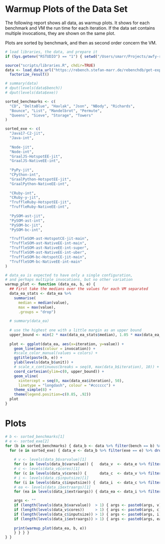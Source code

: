 # Warmup Plots of the Data Set

The following report shows all data, as warmup plots.
It shows for each benchmark and VM the run time for each iteration.
If the data set contains multiple invocations, they are shown on the same plot.

Plots are sorted by benchmark, and then as second order concern the VM.

```r
# load libraries, the data, and prepare it
if (Sys.getenv("RSTUDIO") == "1") { setwd("/Users/smarr/Projects/awfy-runs/awfy/report") }

source("scripts/libraries.R", chdir=TRUE)
data <- load_data_url("https://rebench.stefan-marr.de/rebenchdb/get-exp-data/1518") %>%
  factorize_result()

# summary(data)
# dput(levels(data$bench))
# dput(levels(data$exe))

sorted_benchmarks <- c(
  "CD", "DeltaBlue", "Havlak", "Json", "NBody", "Richards", 
  "Bounce", "List", "Mandelbrot", "Permute",
  "Queens", "Sieve", "Storage", "Towers"
)

sorted_exe <- c(
  "Java17-C2-jit",
  "Java-int", 
 
  "Node-jit",
  "Node-int", 
  "GraalJS-HotspotEE-jit", 
  "GraalJS-NativeEE-int", 
  
  "PyPy-jit",
  "CPython-int",
  "GraalPython-HotspotEE-jit",
  "GraalPython-NativeEE-int", 
  
  "CRuby-int",
  "CRuby-y-jit",
  "TruffleRuby-HotspotEE-jit",
  "TruffleRuby-NativeEE-int",
  
  "PySOM-ast-jit",
  "PySOM-ast-int",
  "PySOM-bc-jit",
  "PySOM-bc-int",

  "TruffleSOM-ast-HotspotCE-jit-main", 
  "TruffleSOM-ast-NativeEE-int-main",
  "TruffleSOM-ast-NativeEE-int-super", 
  "TruffleSOM-ast-NativeEE-int-uber",
  "TruffleSOM-bc-HotspotCE-jit-main", 
  "TruffleSOM-bc-NativeEE-int-main"
)

# data_ea is expected to have only a single configuration,
# and perhaps multiple invocations, but no other variation
warmup_plot <- function (data_ea, b, e) {
  ## First take the medians over the values for each VM separated
  data_ea_stats <- data_ea %>%
    summarise(
      median = median(value),
      max = max(value),
      .groups = "drop")
  
  # summary(data_ea)
  
  # use the highest one with a little margin as an upper bound
  upper_bound <- min(2 * max(data_ea_stats$median), 1.05 * max(data_ea_stats$max))
  
  plot <- ggplot(data_ea, aes(x=iteration, y=value)) +
    geom_line(aes(colour = invocation)) +
    #scale_color_manual(values = colors) +
    ggtitle(paste(b, e)) +
    ylab(levels(data_b$unit)) +
    # scale_x_continuous(breaks = seq(0, max(data_b$iteration), 10)) +
    coord_cartesian(ylim=c(0, upper_bound)) +
    geom_vline(
      xintercept = seq(0, max(data_ea$iteration), 50),
      linetype = "longdash", colour = "#cccccc") +
    theme_simple(8) +
    theme(legend.position=c(0.85, .92))
  plot
}
```

# Plots

```r
# b <- sorted_benchmarks[1]
# e <- sorted_exe[2]
for (b in sorted_benchmarks) { data_b <- data %>% filter(bench == b) %>% droplevels()
  for (e in sorted_exe) { data_e <- data_b %>% filter(exe == e) %>% droplevels()
    
    # v <- levels(data_b$varvalue)[1]
    for (v in levels(data_b$varvalue)) {   data_v  <- data_e %>% filter(varvalue == v)   %>% droplevels()
    # c <- levels(data_v$cores)[1]
    for (c in levels(data_v$cores)) {      data_c  <- data_v %>% filter(cores == c)      %>% droplevels()
    # i <- levels(data_c$inputsize)[1]
    for (i in levels(data_c$inputsize)) {  data_i  <- data_c %>% filter(inputsize == i)  %>% droplevels()
    # ea <- levels(data_i$extraargs)[1]
    for (ea in levels(data_i$extraargs)) { data_ea <- data_i %>% filter(extraargs == ea) %>% droplevels()

    args <- ""
    if (length(levels(data_b$varvalue))  > 1) { args <- paste0(args, v) }
    if (length(levels(data_v$cores))     > 1) { args <- paste0(args, c) }
    if (length(levels(data_c$inputsize)) > 1) { args <- paste0(args, i) }
    if (length(levels(data_i$extraargs)) > 1) { args <- paste0(args, ea) }
    
    print(warmup_plot(data_ea, b, e))
    } } } }
} }

```
